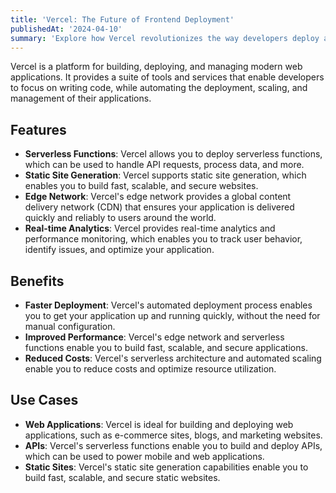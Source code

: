 ```yaml
---
title: 'Vercel: The Future of Frontend Deployment'
publishedAt: '2024-04-10'
summary: 'Explore how Vercel revolutionizes the way developers deploy and host their applications, offering unparalleled speed, scalability, and seamless integration with modern frameworks like Next.js.'
---
```


Vercel is a platform for building, deploying, and managing modern web applications. It provides a suite of tools and services that enable developers to focus on writing code, while automating the deployment, scaling, and management of their applications.

## Features

* **Serverless Functions**: Vercel allows you to deploy serverless functions, which can be used to handle API requests, process data, and more.
* **Static Site Generation**: Vercel supports static site generation, which enables you to build fast, scalable, and secure websites.
* **Edge Network**: Vercel's edge network provides a global content delivery network (CDN) that ensures your application is delivered quickly and reliably to users around the world.
* **Real-time Analytics**: Vercel provides real-time analytics and performance monitoring, which enables you to track user behavior, identify issues, and optimize your application.

## Benefits

* **Faster Deployment**: Vercel's automated deployment process enables you to get your application up and running quickly, without the need for manual configuration.
* **Improved Performance**: Vercel's edge network and serverless functions enable you to build fast, scalable, and secure applications.
* **Reduced Costs**: Vercel's serverless architecture and automated scaling enable you to reduce costs and optimize resource utilization.

## Use Cases

* **Web Applications**: Vercel is ideal for building and deploying web applications, such as e-commerce sites, blogs, and marketing websites.
* **APIs**: Vercel's serverless functions enable you to build and deploy APIs, which can be used to power mobile and web applications.
* **Static Sites**: Vercel's static site generation capabilities enable you to build fast, scalable, and secure static websites.